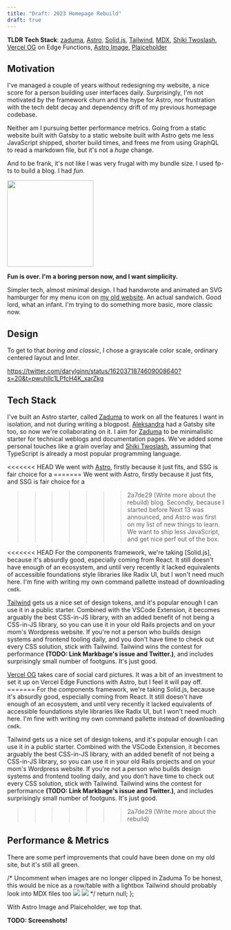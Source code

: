 ```yaml
---
title: "Draft: 2023 Homepage Rebuild"
draft: true
---
```


<div class="full-w-child">

**TLDR Tech Stack**: [zaduma], [Astro], [Solid.js][solid], [Tailwind], [MDX],
[Shiki Twoslash][shiki-twoslash], [Vercel OG][vercel-og] on Edge Functions,
[Astro Image][astro-image], [Plaiceholder]

</div>

[zaduma]: https://github.com/hasparus/zaduma
[astro]: https://astro.build/
[solid]: https://www.solidjs.com/
[tailwind]: https://tailwindcss.com/
[mdx]: https://mdxjs.com/
[shiki-twoslash]: https://TODOTODOTODO
[vercel-og]:
  https://vercel.com/docs/concepts/functions/edge-functions/og-image-generation
[astro-image]: https://docs.astro.build/en/guides/integrations-guide/image/
[plaiceholder]: https://plaiceholder.co/

## Motivation

I've managed a couple of years without redesigning my website, a nice score for
a person building user interfaces daily. Surprisingly, I'm not motivated by the
framework churn and the hype for Astro, nor frustration with the tech debt decay
and dependency drift of my previous homepage codebase.

Neither am I pursuing better performance metrics. Going from a static website
built with Gatsby to a static website built with Astro gets me less JavaScript
shipped, shorter build times, and frees me from using GraphQL to read a markdown
file, but it's not a _huge_ change.

And to be frank, it's not like I was very frugal with my bundle size. I used
fp-ts to build a blog. I&nbsp;had&nbsp;_fun_.

<img
  style="height:200px"
  src="/content/2023-homepage-rebuild/bro-wtf-fp-ts.png"
/>

**Fun is over. I'm a boring person now, and I want simplicity.**

Simpler tech, almost minimal design. I had handwrote and animated an SVG
hamburger for my menu icon on
[my old website](https://old-hasparus.netlify.app/). An actual sandwich. Good
lord, what an infant. I'm trying to do something more basic, more classic now.

## Design

To get to that _boring and classic_, I chose a grayscale color scale, ordinary
centered layout and Inter.

https://twitter.com/darylginn/status/1620371874609008640?s=20&t=pwuhIlc1LPfcH4K_xarZkg

## Tech Stack

I've built an Astro starter, called [Zaduma] to work on all the features I want
in isolation, and not during writing a blogpost. [Aleksandra] had a Gatsby site
too, so now we're collaborating on it. I aim for [Zaduma] to be minimalistic
starter for technical weblogs and documentation pages. We've added some personal
touches like a grain overlay and [Shiki Twoslash][shiki-twoslash], assuming that
TypeScript is already a most popular programming language.

[aleksandra]: https://aleksandra.codes

<<<<<<< HEAD We went with [Astro], firstly because it just fits, and SSG is fair
choice for a ======= We went with Astro, firstly because it just fits, and SSG
is fair choice for a

> > > > > > > 2a7de29 (Write more about the rebuild) blog. Secondly, because I
> > > > > > > started before Next 13 was announced, and Astro was first on my
> > > > > > > list of new things to learn. We want to ship less JavaScript, and
> > > > > > > get nice perf out of the box.

<<<<<<< HEAD For the components framework, we're taking [Solid.js], because it's
absurdly good, especially coming from React. It still doesn't have enough of an
ecosystem, and until very recently it lacked equivalents of accessible
foundations style libraries like Radix UI, but I won't need much here. I'm fine
with writing my own command pallette instead of downloading `cmdk`.

[Tailwind] gets us a nice set of design tokens, and it's popular enough I can
use it in a public starter. Combined with the VSCode Extension, it becomes
arguably the best CSS-in-JS library, with an added benefit of not being a
CSS-in-JS library, so you can use it in your old Rails projects and on your
mom's Wordpress website. If you're not a person who builds design systems and
frontend tooling daily, and you don't have time to check out every CSS solution,
stick with Tailwind. Tailwind wins the contest for performance **(TODO: Link
Markbage's issue and Twitter.)**, and includes surprisingly small number of
footguns. It's just good.

[Vercel OG][vercel-og] takes care of social card pictures. It was a bit of an
investment to set it up on Vercel Edge Functions with Astro, but I feel it will
pay off. ======= For the components framework, we're taking Solid.js, because
it's absurdly good, especially coming from React. It still doesn't have enough
of an ecosystem, and until very recently it lacked equivalents of accessible
foundations style libraries like Radix UI, but I won't need much here. I'm fine
with writing my own command pallette instead of downloading `cmdk`.

Tailwind gets us a nice set of design tokens, and it's popular enough I can use
it in a public starter. Combined with the VSCode Extension, it becomes arguably
the best CSS-in-JS library, with an added benefit of not being a CSS-in-JS
library, so you can use it in your old Rails projects and on your mom's
Wordpress website. If you're not a person who builds design systems and frontend
tooling daily, and you don't have time to check out every CSS solution, stick
with Tailwind. Tailwind wins the contest for performance **(TODO: Link
Markbage's issue and Twitter.)**, and includes surprisingly small number of
footguns. It's just good.

> > > > > > > 2a7de29 (Write more about the rebuild)

## Performance & Metrics

There are some perf improvements that could have been done on my old site, but
it's still all green.

  /*  Uncomment when images are no longer clipped in Zaduma
 To be honest, this would be nice as a row/table with a lightbox
 Tailwind should probably look into MDX files too
 ![](/content/2023-homepage-rebuild/old-desktop.png) 
 ![](/content/2023-homepage-rebuild/old-mobile.png) */
  return null;
};

With Astro Image and Plaiceholder, we top that.

**TODO: Screenshots!**
